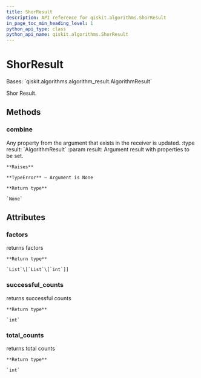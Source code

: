 ```yaml
---
title: ShorResult
description: API reference for qiskit.algorithms.ShorResult
in_page_toc_min_heading_level: 1
python_api_type: class
python_api_name: qiskit.algorithms.ShorResult
---
```


# ShorResult

<Class id="qiskit.algorithms.ShorResult" github="https://github.com/qiskit/qiskit/tree/stable/0.20/qiskit/algorithms/factorizers/shor.py" signature="ShorResult">
  Bases: `qiskit.algorithms.algorithm_result.AlgorithmResult`

  Shor Result.

  ## Methods

  ### combine

  <Function id="qiskit.algorithms.ShorResult.combine" name="combine" signature="ShorResult.combine(result)">
    Any property from the argument that exists in the receiver is updated. :type result: `AlgorithmResult` :param result: Argument result with properties to be set.

    **Raises**

    **TypeError** – Argument is None

    **Return type**

    `None`
  </Function>

  ## Attributes

  ### factors

  <Attribute id="qiskit.algorithms.ShorResult.factors" name="factors">
    returns factors

    **Return type**

    `List`\[`List`\[`int`]]
  </Attribute>

  ### successful\_counts

  <Attribute id="qiskit.algorithms.ShorResult.successful_counts" name="successful_counts">
    returns successful counts

    **Return type**

    `int`
  </Attribute>

  ### total\_counts

  <Attribute id="qiskit.algorithms.ShorResult.total_counts" name="total_counts">
    returns total counts

    **Return type**

    `int`
  </Attribute>
</Class>

